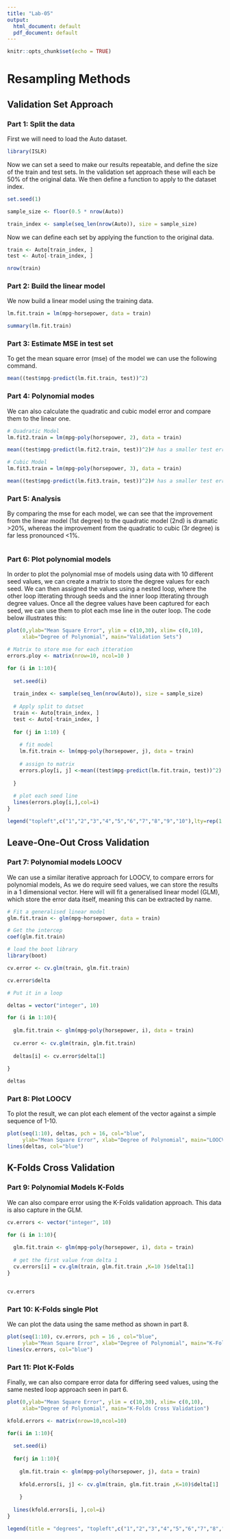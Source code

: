 ```yaml
---
title: "Lab-05"
output:
  html_document: default
  pdf_document: default
---
```



```r
knitr::opts_chunk$set(echo = TRUE)
```

# Resampling Methods


## Validation Set Approach


### Part 1: Split the data 

First we will need to load the Auto dataset.

```r
library(ISLR)
```


Now we can set a seed to make our results repeatable, and define the size of the train and test sets. In the validation set approach these will each be 50% of the original data. We then define a function to apply to the dataset index. 
```r
set.seed(1)

sample_size <- floor(0.5 * nrow(Auto))

train_index <- sample(seq_len(nrow(Auto)), size = sample_size)

```

Now we can define each set by applying the function to the original data.

```r
train <- Auto[train_index, ]
test <- Auto[-train_index, ]

nrow(train)
```


### Part 2: Build the linear model

We now build a linear model using the training data.
```r
lm.fit.train = lm(mpg~horsepower, data = train)

summary(lm.fit.train)
```


### Part 3: Estimate MSE in test set 

To get the mean square error (mse) of the model we can use the following command.
```r
mean((test$mpg-predict(lm.fit.train, test))^2)
```


### Part 4: Polynomial modes

We can also calculate the quadratic and cubic model error and compare them to the linear one.
```r
# Quadratic Model
lm.fit2.train = lm(mpg~poly(horsepower, 2), data = train)

mean((test$mpg-predict(lm.fit2.train, test))^2)# has a smaller test error

# Cubic Model
lm.fit3.train = lm(mpg~poly(horsepower, 3), data = train)

mean((test$mpg-predict(lm.fit3.train, test))^2)# has a smaller test error
```


### Part 5: Analysis 

By comparing the mse for each model, we can see that the improvement from the linear model (1st degree) to the quadratic model (2nd) is dramatic >20%, whereas the improvement from the quadratic to cubic (3r degree) is far less pronounced <1%.
```r

```


### Part 6: Plot polynomial models 

In order to plot the polynomial mse of models using data with 10 different seed values, we can create a matrix to store the degree values for each seed. We can then assigned the values using a nested loop, where the other loop itterating through seeds and the inner loop itterating through degree values. Once all the degree values have been captured for each seed, we can use them to plot each mse line in the outer loop. The code below illustrates this:

```r
plot(0,ylab="Mean Square Error", ylim = c(10,30), xlim= c(0,10), 
     xlab="Degree of Polynomial", main="Validation Sets")

# Matrix to store mse for each itteration
errors.ploy <- matrix(nrow=10, ncol=10 )

for (i in 1:10){
  
  set.seed(i)
  
  train_index <- sample(seq_len(nrow(Auto)), size = sample_size)
  
  # Apply split to datset
  train <- Auto[train_index, ]
  test <- Auto[-train_index, ]
  
  for (j in 1:10) {
    
    # fit model
    lm.fit.train <- lm(mpg~poly(horsepower, j), data = train)
    
    # assign to matrix
    errors.ploy[i, j] <-mean((test$mpg-predict(lm.fit.train, test))^2)
    
  }
  
  # plot each seed line
  lines(errors.ploy[i,],col=i)
}

legend("topleft",c("1","2","3","4","5","6","7","8","9","10"),lty=rep(1,10),col=1:10)

```


## Leave-One-Out Cross Validation


### Part 7: Polynomial models LOOCV

We can use a similar iterative approach for LOOCV, to compare errors for polynomial models, As we do require seed values, we can store the results in a 1 dimensional vector. Here will will fit a generalised linear model (GLM), which store the error data itself, meaning this can be extracted by name. 
```r
# Fit a generalised linear model
glm.fit.train <- glm(mpg~horsepower, data = train)

# Get the intercep 
coef(glm.fit.train)

# load the boot library 
library(boot)

cv.error <- cv.glm(train, glm.fit.train)

cv.error$delta

# Put it in a loop 

deltas = vector("integer", 10)

for (i in 1:10){
  
  glm.fit.train <- glm(mpg~poly(horsepower, i), data = train)
  
  cv.error <- cv.glm(train, glm.fit.train)
  
  deltas[i] <- cv.error$delta[1]
  
}

deltas
```


### Part 8: Plot LOOCV

To plot the result, we can plot each element of the vector against a simple sequence of 1-10. 
```r
plot(seq(1:10), deltas, pch = 16, col="blue",  
     ylab="Mean Square Error", xlab="Degree of Polynomial", main="LOOCV")
lines(deltas, col="blue")
```


## K-Folds Cross Validation 


### Part 9: Polynomial Models K-Folds 

We can also compare error using the K-Folds validation approach. This data is also capture in the GLM.
```r
cv.errors <- vector("integer", 10)

for (i in 1:10){
  
  glm.fit.train <- glm(mpg~poly(horsepower, i), data = train)
  
  # get the first value from delta 1
  cv.errors[i] = cv.glm(train, glm.fit.train ,K=10 )$delta[1]
}


cv.errors
```


### Part 10: K-Folds single Plot

We can plot the data using the same method as shown in part 8.
```r
plot(seq(1:10), cv.errors, pch = 16 , col="blue", 
     ylab="Mean Square Error", xlab="Degree of Polynomial", main="K-Folds Cross Validation")
lines(cv.errors, col="blue")
```


### Part 11: Plot K-Folds

Finally, we can also compare error data for differing seed values, using the same nested loop approach seen in part 6.
```r
plot(0,ylab="Mean Square Error", ylim = c(10,30), xlim= c(0,10), 
     xlab="Degree of Polynomial", main="K-Folds Cross Validation")

kfold.errors <- matrix(nrow=10,ncol=10)

for(i in 1:10){
  
  set.seed(i)
  
  for(j in 1:10){
    
    glm.fit.train <- glm(mpg~poly(horsepower, j), data = train)
    
    kfold.errors[i, j] <- cv.glm(train, glm.fit.train ,K=10)$delta[1]
  
    }
  
  lines(kfold.errors[i, ],col=i)
}

legend(title = "degrees", "topleft",c("1","2","3","4","5","6","7","8","9","10"),lty=rep(1,10),col=1:10)
```

